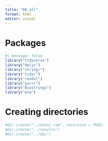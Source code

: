 ```yaml
---
title: "00_all"
format: html
editor: visual
---
```


# Packages

```r
#| message: false
library("tidyverse")
library("dplyr")
library("stringr")
library("tidyr")
library("readxl")
library("purrr")
library("Biostrings")
library("msa")
```

# Creating directories

```r
#dir.create("../data/_raw", recursive = TRUE)
#dir.create("../results")
#dir.create("../doc")
```
